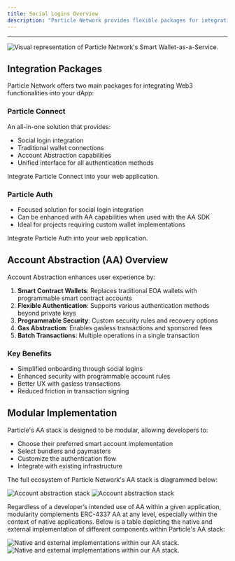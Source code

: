 ```yaml
---
title: Social Logins Overview
description: "Particle Network provides flexible packages for integrating social logins and account abstraction into dApps."
---
```


***

<Frame caption="Visual representation of Particle Network's Smart Wallet-as-a-Service.">
<img src="https://static.particle.network/mintlify/videos/05-Account-Abstraction.gif" alt="Visual representation of Particle Network's Smart Wallet-as-a-Service." style={{ width: '100%', maxWidth: '600px' }} />
</Frame>

## Integration Packages

Particle Network offers two main packages for integrating Web3 functionalities into your dApp:

### Particle Connect
An all-in-one solution that provides:
- Social login integration
- Traditional wallet connections
- Account Abstraction capabilities
- Unified interface for all authentication methods

<Card title="Get started with Particle Connect" icon="wallet" href="guides/wallet-as-a-service/waas/connect/web-quickstart">
Integrate Particle Connect into your web application.
</Card>

### Particle Auth
- Focused solution for social login integration
- Can be enhanced with AA capabilities when used with the AA SDK
- Ideal for projects requiring custom wallet implementations

<Card title="Get started with Particle Auth" icon="wallet" href="guides/wallet-as-a-service/waas/auth/web-quickstart">
Integrate Particle Auth into your web application.
</Card>

## Account Abstraction (AA) Overview

Account Abstraction enhances user experience by:

1. **Smart Contract Wallets**: Replaces traditional EOA wallets with programmable smart contract accounts
2. **Flexible Authentication**: Supports various authentication methods beyond private keys
3. **Programmable Security**: Custom security rules and recovery options
4. **Gas Abstraction**: Enables gasless transactions and sponsored fees
5. **Batch Transactions**: Multiple operations in a single transaction

### Key Benefits
- Simplified onboarding through social logins
- Enhanced security with programmable account rules
- Better UX with gasless transactions
- Reduced friction in transaction signing

## Modular Implementation

Particle's AA stack is designed to be modular, allowing developers to:
- Choose their preferred smart account implementation
- Select bundlers and paymasters
- Customize the authentication flow
- Integrate with existing infrastructure

The full ecosystem of Particle Network's AA stack is diagrammed below:

<Frame caption="Particle Network's AA Stack Ecosystem.">
<img
  className="block dark:hidden"
  src="/landing/wallet-abstraction/waas/images/aa-stack.png"
  alt="Account abstraction stack"
/>
<img
  className="hidden dark:block"
  src="/landing/wallet-abstraction/waas/images/aa-stack.png"
  alt="Account abstraction stack"
/>
</Frame>


Regardless of a developer’s intended use of AA within a given application, modularity complements ERC-4337 AA at any level, especially within the context of native applications. Below is a table depicting the native and external implementation of different components within Particle's AA stack:

<Frame caption="Native and external implementations within our AA stack.">
<img
  className="block dark:hidden"
  src="/landing/wallet-abstraction/waas/images/implementations.png"
  alt="Native and external implementations within our AA stack."
/>
<img
  className="hidden dark:block"
  src="/landing/wallet-abstraction/waas/images/implementations.png"
  alt="Native and external implementations within our AA stack."
/>
</Frame>

